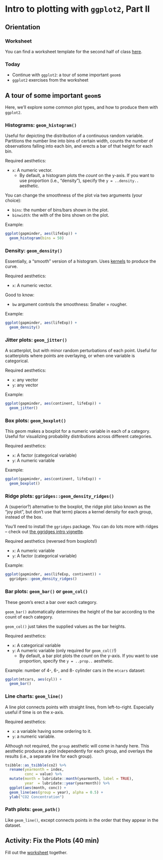 # Intro to plotting with `ggplot2`, Part II

## Orientation

### Worksheet

You can find a worksheet template for the second half of class [here](https://raw.githubusercontent.com/USF-Psych-DataSci/Classroom/master/tutorials/s03b_ggplot_p2-exercise.Rmd).


### Today 

- Continue with `ggplot2`: a tour of some important `geom`s
- `ggplot2` exercises from the worksheet


## A tour of some important `geom`s

Here, we'll explore some common plot types, and how to produce them with 
`ggplot2`.

### Histograms: `geom_histogram()`

Useful for depicting the distribution of a continuous random variable. 
Partitions the number line into bins of certain width, counts the number of 
observations falling into each bin, and erects a bar of that height for each bin.

Required aesthetics:

- `x`: A numeric vector.
  - By default, a histogram plots the _count_ on the y-axis. If you want to use 
    proportion (i.e., "density"), specify the `y = ..density..` aesthetic. 

You can change the smoothness of the plot via two arguments (your choice):

- `bins`: the number of bins/bars shown in the plot.
- `binwidth`: the with of the bins shown on the plot.

Example:

```r
ggplot(gapminder, aes(lifeExp)) +
  geom_histogram(bins = 50)
```


### Density: `geom_density()`

Essentially, a "smooth" version of a histogram. Uses [kernels](https://en.wikipedia.org/wiki/Kernel_density_estimation) to produce the curve.

Required aesthetics:

- `x`: A numeric vector.

Good to know:

- `bw` argument controls the smoothness: Smaller = rougher.

Example:

```r
ggplot(gapminder, aes(lifeExp)) +
  geom_density()
```

### Jitter plots: `geom_jitter()`

A scatterplot, but with minor random perturbations of each point. Useful for 
scatterplots where points are overlaying, or when one variable is categorical.

Required aesthetics:

- `x`: any vector
- `y`: any vector

Example:

```r
ggplot(gapminder, aes(continent, lifeExp)) +
  geom_jitter()
```

### Box plots: `geom_boxplot()`

This geom makes a boxplot for a numeric variable in each of a category. 
Useful for visualizing probability distributions across different categories.

Required aesthetics:

- `x`: A factor (categorical variable)
- `y`: A numeric variable

Example:

```r
ggplot(gapminder, aes(continent, lifeExp)) +
  geom_boxplot()
```


### Ridge plots: `ggridges::geom_density_ridges()`

A (superior?) alternative to the boxplot, the ridge plot (also known as the 
"joy plot", but don't use that term) places a kernel density for each group, 
instead of the box. 

You'll need to install the `ggridges` package. You can do lots more with ridges -- check out 
[the ggridges intro vignette](https://cran.r-project.org/web/packages/ggridges/vignettes/introduction.html).

Required aesthetics (reversed from boxplots!)

- `x`: A numeric variable
- `y`: A factor (categorical variable) 

Example:

```r
ggplot(gapminder, aes(lifeExp, continent)) +
  ggridges::geom_density_ridges()
```

### Bar plots: `geom_bar()` or `geom_col()`

These geom's erect a bar over each category.

`geom_bar()` automatically determines the height of the bar according to the 
count of each category.

`geom_col()` just takes the supplied values as the bar heights.

Required aesthetics:

- `x`: A categorical variable
- `y`: A numeric variable (only required for `geom_col()`!)
  - By default, a bar plot plots the _count_ on the y-axis. If you want to use 
    proportion, specify the `y = ..prop..` aesthetic. 

Example: number of 4-, 6-, and 8- cylinder cars in the `mtcars` dataset:

```r
ggplot(mtcars, aes(cyl)) +
  geom_bar()
```

### Line charts: `geom_line()`

A line plot connects points with straight lines, from left-to-right. 
Especially useful if time is on the x-axis.

Required aesthetics:

- `x`: a variable having some ordering to it.
- `y`: a numeric variable.

Although not required, the `group` aesthetic will come in handy here. 
This aesthetic produces a plot independently for each group, and overlays the 
results (i.e., a separate line for each group).

```r
tsibble::as_tsibble(co2) %>% 
  rename(yearmonth = index,
         conc = value) %>% 
  mutate(month = lubridate::month(yearmonth, label = TRUE),
         year  = lubridate::year(yearmonth)) %>% 
  ggplot(aes(month, conc)) +
  geom_line(aes(group = year), alpha = 0.5) +
  ylab("CO2 Concentration")
```



### Path plots: `geom_path()`

Like `geom_line()`, except connects points in the order that they appear in the 
dataset.


## Activity: Fix the Plots (40 min)

Fill out the [worksheet](https://raw.githubusercontent.com/USF-Psych-DataSci/Classroom/master/tutorials/s03b_ggplot_p2-exercise.Rmd) together.
